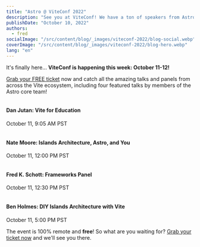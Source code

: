 ```yaml
---
title: "Astro @ ViteConf 2022"
description: "See you at ViteConf! We have a ton of speakers from Astro giving talks and appearing on panels, alongside an amazing lineup."
publishDate: "October 10, 2022"
authors:
  - fred
socialImage: "/src/content/blog/_images/viteconf-2022/blog-social.webp"
coverImage: "/src/content/blog/_images/viteconf-2022/blog-hero.webp"
lang: "en"
---
```



It's finally here... **ViteConf is happening this week: October 11-12!**

[Grab your FREE ticket](https://viteconf.org/) now and catch all the amazing talks and panels from across the Vite ecosystem, including four featured talks by members of the Astro core team!

<div class="mb-4 rounded border border-astro-gray-300 p-4 shadow sm:flex">
	<div class="mr-4 flex-shrink-0 sm:mb-0">
		<img
			src="https://viteconf.org/_nuxt/jutanium.4877f11b.webp"
			alt=""
			img
			class="m-0 h-16 w-16 rounded-full"
		/>
	</div>
	<div>
		<h4 class="m-0 text-lg font-bold">Dan Jutan: Vite for Education</h4>
		<p class="m-0">October 11, 9:05 AM PST</p>
	</div>
</div>

<div class="mb-4 rounded border border-astro-gray-300 p-4 shadow sm:flex">
	<div class="mr-4 flex-shrink-0 sm:mb-0">
		<img
			src="https://viteconf.org/_nuxt/natemoo-re.9f1689d4.webp"
			alt=""
			img
			class="m-0 h-16 w-16 rounded-full"
		/>
	</div>
	<div>
		<h4 class="m-0 text-lg font-bold">Nate Moore: Islands Architecture, Astro, and You</h4>
		<p class="m-0">October 11, 12:00 PM PST</p>
	</div>
</div>

<div class="mb-4 rounded border border-astro-gray-300 p-4 shadow sm:flex">
	<div class="mr-4 flex-shrink-0 sm:mb-0">
		<img
			src="https://viteconf.org/_nuxt/fredkschott.a3e5a53e.webp"
			alt=""
			img
			class="m-0 h-16 w-16 rounded-full"
		/>
	</div>
	<div>
		<h4 class="m-0 text-lg font-bold">Fred K. Schott: Frameworks Panel</h4>
		<p class="m-0">October 11, 12:30 PM PST</p>
	</div>
</div>

<div class="mb-4 rounded border border-astro-gray-300 p-4 shadow sm:flex">
	<div class="mr-4 flex-shrink-0 sm:mb-0">
		<img
			src="https://viteconf.org/_nuxt/bholmesdev.303e44f9.webp"
			alt=""
			img
			class="m-0 h-16 w-16 rounded-full"
		/>
	</div>
	<div>
		<h4 class="m-0 text-lg font-bold">Ben Holmes: DIY Islands Architecture with Vite</h4>
		<p class="m-0">October 11, 5:00 PM PST</p>
	</div>
</div>

The event is 100% remote and **free**! So what are you waiting for? [Grab your ticket now](https://viteconf.org/) and we'll see you there.
